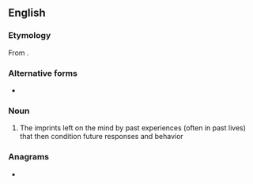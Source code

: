 ==English==

===Etymology===
From {{etyl|sa|en}} {{m|sa|संस्कार||impression}}.

===Alternative forms===
* {{l|en|samskara}}

===Noun===
{{wikipedia}}
{{en-noun}}

# {{label|en|Hinduism}} The imprints left on the mind by past experiences (often in past lives) that then condition future responses and behavior

===Anagrams===
* {{l|en|Arkansas}}